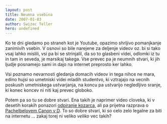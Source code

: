 ```yaml
---
layout: post
title: Neumna vsebina
date: 2007-01-03
author: Swizec Teller
hero: undefined
---
```


Ko te dni gledamo po straneh kot je Youtube, opazimo shrljivo pomanjkanje zanimivih vsebin. V osnovi so bile narejene za deljenje videov oz. bi si tako vsaj lahko mislili, vsi pa bi se strinjalil, da so to glasbeni videi, odlomki iz tu in tam in seveda, je marsikaj takega. Vse prevec pa je neumnih stvari, ki jih ljudje posnamejo sami in dajo na internet preprosto ker lahko.

Vsi poznamo nevarnosti gledanja domacih videov in tega nihce ne mara, edino hujsi so umetniski videi mladih studentvo, ki vztrajajo na vecnih poskusih umetniskega ustvarjanja, na koncu pa ustvarijo negledljivo sranje, ki konec koncev ni niti kaj prevec globoko.

Potem pa so tu se dobre stvari. Ena takih je naprimer video cloveka, ki v desetih korakih ponazori [odpiranje kozarca](http://www.youtube.com/watch?v=EDHIyHtv0E8), ali pa prijetna razprava o [Pachelbelovem Canon v D](http://youtube.com/watch?v=JdxkVQy7QLM). To so dobre stvari, ki so celo zelo legalne za biti na internetu ... zakaj torej ni veliko _veliko_ vec takih?
